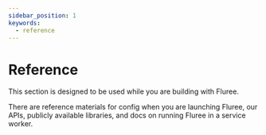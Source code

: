 ```yaml
---
sidebar_position: 1
keywords:
  - reference
---
```



# Reference

This section is designed to be used while you are building with Fluree. 

There are reference materials for config when you are launching Fluree, our APIs, publicly available libraries, and docs on running Fluree in a service worker.

<CardGrid cardDetails={RefCardDetails} />
